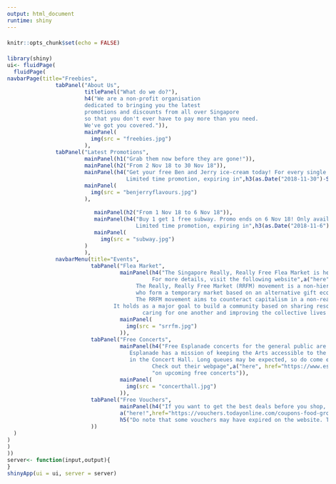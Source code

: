 ```yaml
---
output: html_document
runtime: shiny
---
```

<style type="text/css">

body{ /* Normal  */
      font-size: 20px;
  }
td {  /* Table  */
  font-size: 8px;
}
h1.title {
  font-size: 12px;
  color: DarkRed;
}
h1.author {
  font-size: 12px;
  color: DarkRed;
}
h1 { /* Header 1 */
  font-size: 28px;
  color: DarkBlue;
}
h2 { /* Header 2 */
    font-size: 22px;
  color: DarkBlue;
}
h3 { /* Header 3 */
  font-size: 18px;
  font-family: "Times New Roman", Times, serif;
  color: DarkBlue;
}
code.r{ /* Code block */
    font-size: 12px;
}
pre { /* Code block - determines code spacing between lines */
    font-size: 14px;
}
</style>

```r
knitr::opts_chunk$set(echo = FALSE)
```
```r
library(shiny)
ui<- fluidPage(
  fluidPage(
navbarPage(title="Freebies",
               tabPanel("About Us",
                        titlePanel("What do we do?"),
                        h4("We are a non-profit organisation
                        dedicated to bringing you the latest
                        promotions and discounts from all over Singapore
                        so that you don't ever have to pay more than you need.
                        We've got you covered.")),
                        mainPanel(
                          img(src = "freebies.jpg")
                        ),
               tabPanel("Latest Promotions",
                        mainPanel(h1("Grab them now before they are gone!")),
                        mainPanel(h2("From 2 Nov 18 to 30 Nov 18")),
                        mainPanel(h4("Get your free Ben and Jerry ice-cream today! For every single scoop, get another single scoop absolutely free! 
                                     Limited time promotion, expiring in",h3(as.Date("2018-11-30")-Sys.Date()),h4("days' time."))),
                        mainPanel(
                          img(src = "benjerryflavours.jpg")
                        ),
                        
                           mainPanel(h2("From 1 Nov 18 to 6 Nov 18")),
                           mainPanel(h4("Buy 1 get 1 free subway. Promo ends on 6 Nov 18! Only available for 6 inch subs and ala-carte orders.
                                        Limited time promotion, expiring in",h3(as.Date("2018-11-6")-Sys.Date()),h4("days' time."))),
                           mainPanel(
                             img(src = "subway.jpg")
                        )
                        ),
               navbarMenu(title="Events",
                          tabPanel("Flea Market",
                                   mainPanel(h4("The Singapore Really, Really Free Flea Market is held every Sunday at Rowell Road.
                                             For more details, visit the following website",a("here",href="https://www.facebook.com/srrfm/")),h4("From Wikipedia: 
                                        The Really, Really Free Market (RRFM) movement is a non-hierarchical collective of individuals 
                                        who form a temporary market based on an alternative gift economy. 
                                        The RRFM movement aims to counteract capitalism in a non-reactionary way. 
                                 It holds as a major goal to build a community based on sharing resources, 
                                          caring for one another and improving the collective lives of all.")),
                                   mainPanel(
                                     img(src = "srrfm.jpg")
                                   )),
                          tabPanel("Free Concerts",
                                   mainPanel(h4("Free Esplanade concerts for the general public are held once a month on a Sunday. 
                                      Esplanade has a mission of keeping the Arts accessible to the general public. A series of free concerts by homegrown music groups offers everyone the opportunity to enjoy musical performances 
                                      in the Concert Hall. Long queues may be expected, so do come early with your loved ones for a wonderfully FREE concert experience like no other.
                                             Check out their webpage",a("here", href="https://www.esplanade.com/festivals-and-series/beautiful-sunday/2018"),
                                             "on upcoming free concerts")),
                                   mainPanel(
                                     img(src = "concerthall.jpg")
                                   )),
                          tabPanel("Free Vouchers",
                                   mainPanel(h4("If you want to get the best deals before you shop, then check out the free coupons and vouchers at this website",
                                   a("here!",href="https://vouchers.todayonline.com/coupons-food-grocery/"),"Because at Freebies, we believe that the best things in life are FREE.",
                                   h5("Do note that some vouchers may have expired on the website. Therefore, do check the reviews to see if the coupon codes are still working!")
                          ))
  )
)
)
))
server<- function(input,output){
}
shinyApp(ui = ui, server = server)

```